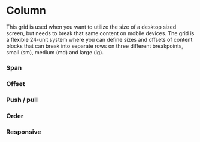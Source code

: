 
<Meta
    title="Components/Grid/Column"
    component={Col}
/>

# Column

This grid is used when you want to utilize the size of a desktop sized screen, but needs to break
that same content on mobile devices. The grid is a flexible 24-unit system where you can define sizes and offsets
of content blocks that can break into separate rows on three different breakpoints, small (sm), medium (md) and large (lg).

<ArgsTable of={Col} />

### Span
<Canvas>
    <Story name="span">
        <Row>
            <Col span={24} />
            <Col span={12} />
            <Col span={12} />
            <Col span={8} />
            <Col span={8} />
            <Col span={8} />
            <Col span={6} />
            <Col span={6} />
            <Col span={6} />
            <Col span={6} />
            <Col span={4} />
            <Col span={4} />
            <Col span={4} />
            <Col span={4} />
            <Col span={4} />
            <Col span={4} />
            <Col span={3} />
            <Col span={3} />
            <Col span={3} />
            <Col span={3} />
            <Col span={3} />
            <Col span={3} />
            <Col span={3} />
            <Col span={3} />
            <Col span={2} />
            <Col span={2} />
            <Col span={2} />
            <Col span={2} />
            <Col span={2} />
            <Col span={2} />
            <Col span={2} />
            <Col span={2} />
            <Col span={2} />
            <Col span={2} />
            <Col span={2} />
            <Col span={2} />
            <Col span={1} />
            <Col span={1} />
            <Col span={1} />
            <Col span={1} />
            <Col span={1} />
            <Col span={1} />
            <Col span={1} />
            <Col span={1} />
            <Col span={1} />
            <Col span={1} />
            <Col span={1} />
            <Col span={1} />
            <Col span={1} />
            <Col span={1} />
            <Col span={1} />
            <Col span={1} />
            <Col span={1} />
            <Col span={1} />
            <Col span={1} />
            <Col span={1} />
            <Col span={1} />
            <Col span={1} />
            <Col span={1} />
            <Col span={1} />
        </Row>
    </Story>
</Canvas>

### Offset
<Canvas>
    <Story name="offset">
        <div>
            <Row>
                <Col span={12} offset={6} />
            </Row>
            <Row>
                <Col span={6} offset={18} />
            </Row>
            <Row>
                <Col span={4} offset={2} />
                <Col span={4} offset={8} />
            </Row>
        </div>
    </Story>
</Canvas>

### Push / pull
<Canvas>
    <Story name="push/pull">
        <div>
            <Row>
                <Col span={6} push={18} />
                <Col span={18} pull={6} />
            </Row>
        </div>
    </Story>
</Canvas>

### Order
<Canvas>
    <Story name="order">
        <div>
            <Row>
                <Col span={6} order={2} />
                <Col span={18} order={1} />
            </Row>
        </div>
    </Story>
</Canvas>

### Responsive
<Canvas>
    <Story name="responsive">
        <div>
            <Row>
                <Col xs={{span: 12, offset: 6}} />
            </Row>
            <Row>
                <Col sm={{span: 12, offset: 6}} />
            </Row>
            <Row>
                <Col md={{span: 12, offset: 6}} />
            </Row>
            <Row>
                <Col lg={{span: 12, offset: 6}} />
            </Row>
        </div>
    </Story>
</Canvas>

